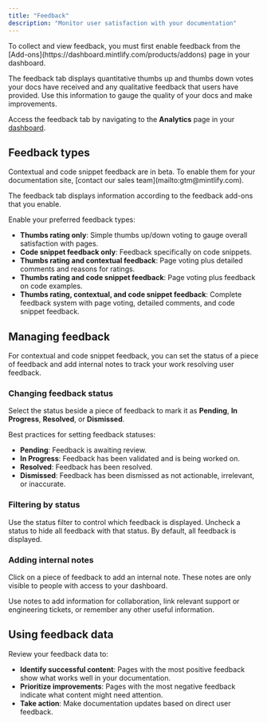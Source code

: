 ```yaml
---
title: "Feedback"
description: "Monitor user satisfaction with your documentation"
---
```


<Info>
  To collect and view feedback, you must first enable feedback from the [Add-ons](https://dashboard.mintlify.com/products/addons) page in your dashboard.
</Info>

The feedback tab displays quantitative thumbs up and thumbs down votes your docs have received and any qualitative feedback that users have provided. Use this information to gauge the quality of your docs and make improvements.

Access the feedback tab by navigating to the **Analytics** page in your [dashboard](https://dashboard.mintlify.com/products/analytics).

## Feedback types

<Note>
  Contextual and code snippet feedback are in beta. To enable them for your documentation site, [contact our sales team](mailto:gtm@mintlify.com). 
</Note>

The feedback tab displays information according to the feedback add-ons that you enable.

Enable your preferred feedback types:

* **Thumbs rating only**: Simple thumbs up/down voting to gauge overall satisfaction with pages.
* **Code snippet feedback only**: Feedback specifically on code snippets.
* **Thumbs rating and contextual feedback**: Page voting plus detailed comments and reasons for ratings.
* **Thumbs rating and code snippet feedback**: Page voting plus feedback on code examples.
* **Thumbs rating, contextual, and code snippet feedback**: Complete feedback system with page voting, detailed comments, and code snippet feedback.

## Managing feedback

For contextual and code snippet feedback, you can set the status of a piece of feedback and add internal notes to track your work resolving user feedback.

### Changing feedback status

Select the status beside a piece of feedback to mark it as **Pending**, **In Progress**, **Resolved**, or **Dismissed**.

Best practices for setting feedback statuses:

* **Pending**: Feedback is awaiting review.
* **In Progress**: Feedback has been validated and is being worked on.
* **Resolved**: Feedback has been resolved.
* **Dismissed**: Feedback has been dismissed as not actionable, irrelevant, or inaccurate.

### Filtering by status

Use the status filter to control which feedback is displayed. Uncheck a status to hide all feedback with that status. By default, all feedback is displayed.

### Adding internal notes

Click on a piece of feedback to add an internal note. These notes are only visible to people with access to your dashboard.

Use notes to add information for collaboration, link relevant support or engineering tickets, or remember any other useful information.

## Using feedback data

Review your feedback data to:

  * **Identify successful content**: Pages with the most positive feedback show what works well in your documentation.
  * **Prioritize improvements**: Pages with the most negative feedback indicate what content might need attention.
  * **Take action**: Make documentation updates based on direct user feedback.
